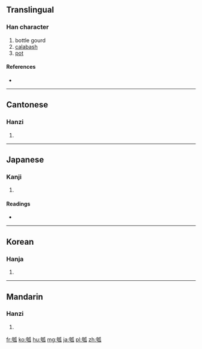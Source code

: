 ==Translingual==

===Han character===
{{Han char|rn=97|rad=瓜|as=06|sn=11|four=4223<sub>0</sub>|canj=大尸竹女人 (KSHVO)}}

# bottle gourd
# [[calabash]]
# [[pot]]

====References====
* {{Han ref|kx=0746.200|dkj=21392|dj=1155.070|hdz=42655.100|uh=74E0|ud=29920|bh=B27D|bd=45693}}

----

==Cantonese==

===Hanzi===
{{yue-hanzi|jyut=|y=wu6}}

# {{defn|lang=yue|sort=瓜06}}

----

==Japanese==

===Kanji===
{{ja-kanji|grade=|rs=瓜06}}

# {{defn|lang=ja|sort=瓜06}}

====Readings====
* {{ja-readings|on=[[こ]] (ko), [[かく]] (kaku)|kun=[[ひさご]] (hisago)|nanori=}}

----

==Korean==

===Hanja===
{{ko-hanja|hangeul=호|eumhun=|rv=ho|mr=ho|y=ho}}

# {{defn|lang=ko|sort=瓜06}}

----

==Mandarin==

===Hanzi===
{{cmn-hanzi|pin=[[gū]] ([[gu1]]), [[hú]] ([[hu2]]), [[hù]] ([[hu4]]), [[huò]] ([[huo4]])|wg=ku<sup>1</sup>, hu<sup>2</sup>, hu<sup>4</sup>, huo<sup>4</sup>}}

# {{defn|lang=cmn|sort=瓜06}}

[[fr:瓠]]
[[ko:瓠]]
[[hu:瓠]]
[[mg:瓠]]
[[ja:瓠]]
[[pl:瓠]]
[[zh:瓠]]